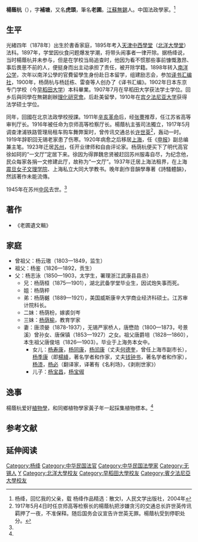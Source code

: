 {{Infobox_Person
| 圖像     = QuanjiafuYangjiang.jpg
| 圖像大小 = 250px
| 圖像說明 = 1927年，摄于苏州庙堂巷老宅的一张杨家全家福。前排右起第二位为杨荫杭。
|name=杨荫杭
|birth_date=1878年
|birth_place={{QING}}[[江苏省_(清)|江苏省]][[常州府|常州府]][[无锡县|无锡县]]
|death_date={{death year and age|1945|1878}}
|death_place={{ROC-1928}}[[江苏省_(中华民国)|江苏省]][[吴县|吴县]]
|education=[[天津中西學堂|天津中西學堂]]<br>[[南洋公学|南洋公学]]<br>[[早稻田大学|早稻田大学]]法学士学位<br>[[宾夕法尼亚大学|宾夕法尼亚大学]]法学硕士学位
|past=京师高等检察厅长<br>《[[申报|申报]]》副总编兼主笔
|relatives=妹: [[杨荫榆|杨荫榆]]<br>女: [[杨绛|杨绛]], [[杨必|杨必]]<br>女婿: [[钱钟书|钱钟书]]
|spouse=
}}
'''楊蔭杭'''（{{bd|1878年||1945年||}}），字'''補塘'''，又名'''虎頭'''，筆名'''老圃'''。[[江蘇|江蘇]][[無錫|無錫]]人。中国法政學家。<ref name=yj>杨绛，回忆我的父亲，载 杨绛作品精选：散文I，人民文学出版社，2004年</ref>

==生平==
光緒四年（1878年）出生於書香家庭，1895年考入[[天津中西學堂|天津中西學堂]]（[[北洋大學堂|北洋大學堂]]）法科。1897年，学堂因伙食问题爆发学潮，将带头闹事者一律开除。据杨绛说，当时楊蔭杭并未参与，但是在学校当局追查时，他因为看不惯那些事前慷慨激昂、事后畏葸不前的人，便挺身而出主动承担了责任，被开除学籍。1898年转入[[南洋公学|南洋公学]]，次年以南洋公學的官費留學生身份赴日本留学，组建励志会，参加[[译书汇编社|译书汇编社]]，1900年，杨荫杭与杨廷栋、雷奋等人创办了《译书汇编》。1902年日本东京专门学校（今[[早稻田大学|早稻田大学]]）本科畢業。1907年7月在早稻田大学获法学士学位。回乡后與同學在無錫創辦[[理化研究會|理化研究會]]。后赴美留學，1910年在[[宾夕法尼亚大学|宾夕法尼亚大学]]获得法学硕士学位。

同年，回國在北京法政學校授課。1911年[[辛亥革命|辛亥革命]]后，经[[张謇|张謇]]推荐，任江苏省高等审判厅长。1916年被任命为京师高等检察厅长。楊蔭杭主張司法獨立，1917年5月调查津浦铁路管理局租车购车舞弊案时，曾传讯交通总长[[许世英|许世英]]<ref>1917年5月4日时任京师高等检察长的楊蔭杭把涉嫌贪污的交通总长許世英传讯羁押了一夜，不准保释。随后国务会议宣告许世英无罪。楊蔭杭受到停职处分。</ref>，轰动一时。1919年辞职回无锡老家患了伤寒。1920年病愈之后移居[[上海|上海]]，任《[[申报|申报]]》副总编兼主笔。1923年迁居[[苏州|苏州]]，任开业律师和自由评论家。杨荫杭便买下了明代高官徐如珂的“一文厅”定居下来。徐因为得罪魏忠贤被赶回苏州服毒自尽，为纪念他，民众每家各捐一文修建此厅，故称为“一文厅”。1937年迁居上海法租界，在上海[[震旦女子文理学院|震旦女子文理学院]]、上海私立大同大学教书。晚年創作音韻學專著《詩騷體韻》，然該著作未能流傳。

1945年在苏州[[中风|中风]]去世。<ref name=yj/>

==著作==
*《老圃遺文輯》

==家庭==
*曾祖父：杨云璈（1803—1849，监生）
*祖父：杨鉴（1826—1892，贡生）
*父：杨志泳（1850—1903，太学生，署理浙江武康县县丞）
**兄：杨荫桓（1875—1901），湖北武备学堂毕业生，因试炮失事而死。
**姐：杨荫枰
**弟：杨荫樾（1889—1921），美国威斯康辛大学商业经济科硕士。江苏审计院科长。
**二妹：杨荫枌，嫁裘剑岑
**三妹：[[杨荫榆|杨荫榆]]，教育学家
**妻：唐须嫈（1878-1937），无锡严家桥人，唐懋勋（1800—1873，号景溪）曾孙女、唐保镇（1853—1927）之女。祖父唐爵培（1828—1860），本生祖父唐俊培（1826—1903）。毕业于上海务本女中。
***女儿：[[杨寿康|杨寿康]]，[[杨同康|杨同康]]，[[杨闰康|杨闰康]]（丈夫[[何德奎|何德奎]]，曾任上海市副市长），[[杨季康|杨季康]]（即[[楊絳|楊絳]]，著名学者和作家，丈夫[[钱钟书|钱钟书]]，著名学者和作家），[[杨漆|杨漆]]，[[杨必|杨必]]（翻译家，译著有《名利场》，《剥削世家》）
***儿子：[[杨宝昌|杨宝昌]]，[[杨宝傲|杨宝俶]]
==逸事==
楊蔭杭爱好[[植物學|植物學]]，和同鄉植物學家黃子年一起採集植物標本。<ref name=yj/>

==参考文献==
{{reflist}}

==延伸阅读==
{{Wikisource further reading}}

{{杨荫杭家族}}

{{DEFAULTSORT:Yang杨}}
[[Category:杨绛|Category:杨绛]]
[[Category:中华民国法官|Category:中华民国法官]]
[[Category:中华民国法學家|Category:中华民国法學家]]
[[Category:无锡人|Category:无锡人]]
[[Category:杨姓|Y]]
[[Category:北洋大學校友|Category:北洋大學校友]]
[[Category:早稻田大學校友|Category:早稻田大學校友]]
[[Category:賓夕法尼亞大學校友|Category:賓夕法尼亞大學校友]]